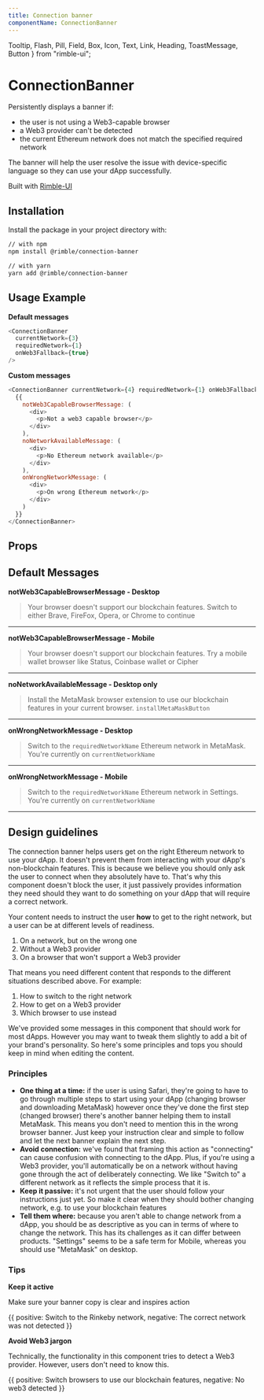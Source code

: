 ```yaml
---
title: Connection banner
componentName: ConnectionBanner
---
```


  Tooltip,
  Flash,
  Pill,
  Field,
  Box,
  Icon,
  Text,
  Link,
  Heading,
  ToastMessage,
  Button
} from "rimble-ui";

# ConnectionBanner

Persistently displays a banner if:

- the user is not using a Web3-capable browser
- a Web3 provider can't be detected
- the current Ethereum network does not match the specified required network

The banner will help the user resolve the issue with device-specific language so they can use your dApp successfully.

Built with [Rimble-UI](/components/rimble-ui)

## Installation

Install the package in your project directory with:

```sh
// with npm
npm install @rimble/connection-banner

// with yarn
yarn add @rimble/connection-banner
```

## Usage Example

**Default messages**

```js is=react-live
<ConnectionBanner
  currentNetwork={3}
  requiredNetwork={1}
  onWeb3Fallback={true}
/>
```


**Custom messages**

```js is=react-live
<ConnectionBanner currentNetwork={4} requiredNetwork={1} onWeb3Fallback={true}>
  {{
    notWeb3CapableBrowserMessage: (
      <div>
        <p>Not a web3 capable browser</p>
      </div>
    ),
    noNetworkAvailableMessage: (
      <div>
        <p>No Ethereum network available</p>
      </div>
    ),
    onWrongNetworkMessage: (
      <div>
        <p>On wrong Ethereum network</p>
      </div>
    )
  }}
</ConnectionBanner>
```

## Props

<PropsTable propMetaData={props.propMetaData} />

## Default Messages

**notWeb3CapableBrowserMessage - Desktop**

> Your browser doesn't support our blockchain features.
> Switch to either Brave, FireFox, Opera, or Chrome to continue

---

**notWeb3CapableBrowserMessage - Mobile**

> Your browser doesn't support our blockchain features.
> Try a mobile wallet browser like Status, Coinbase wallet or Cipher

---

**noNetworkAvailableMessage - Desktop only**

> Install the MetaMask browser extension to use our blockchain features in your current browser.
> `installMetaMaskButton`

---

**onWrongNetworkMessage - Desktop**

> Switch to the `requiredNetworkName` Ethereum network in MetaMask.
> You're currently on `currentNetworkName`

---

**onWrongNetworkMessage - Mobile**

> Switch to the `requiredNetworkName` Ethereum network in Settings.
> You're currently on `currentNetworkName`

---

## Design guidelines

The connection banner helps users get on the right Ethereum network to use your dApp. It doesn't prevent them from interacting with your dApp's non-blockchain features. This is because we believe you should only ask the user to connect when they absolutely have to. That's why this component doesn't block the user, it just passively provides information they need should they want to do something on your dApp that will require a correct network.

Your content needs to instruct the user **how** to get to the right network, but a user can be at different levels of readiness.

1. On a network, but on the wrong one
2. Without a Web3 provider
3. On a browser that won't support a Web3 provider

That means you need different content that responds to the different situations described above. For example:

1. How to switch to the right network
2. How to get on a Web3 provider
3. Which browser to use instead

We've provided some messages in this component that should work for most dApps. However you may want to tweak them slightly to add a bit of your brand's personality. So here's some principles and tops you should keep in mind when editing the content.

### Principles

- **One thing at a time:** if the user is using Safari, they're going to have to go through multiple steps to start using your dApp (changing browser and downloading MetaMask) however once they've done the first step (changed browser) there's another banner helping them to install MetaMask. This means you don't need to mention this in the wrong browser banner. Just keep your instruction clear and simple to follow and let the next banner explain the next step.
- **Avoid connection:** we've found that framing this action as "connecting" can cause confusion with connecting to the dApp. Plus, if you're using a Web3 provider, you'll automatically be on a network without having gone through the act of deliberately connecting. We like "Switch to" a different network as it reflects the simple process that it is.
- **Keep it passive:** it's not urgent that the user should follow your instructions just yet. So make it clear when they should bother changing network, e.g. to use your blockchain features
- **Tell them where:** because you aren't able to change network from a dApp, you should be as descriptive as you can in terms of where to change the network. This has its challenges as it can differ between products. "Settings" seems to be a safe term for Mobile, whereas you should use "MetaMask" on desktop.

### Tips

**Keep it active**

Make sure your banner copy is clear and inspires action

<DoDont>
  {{
    positive: <Text>Switch to the Rinkeby network</Text>,
    negative: <Text>The correct network was not detected</Text>
  }}
</DoDont>

**Avoid Web3 jargon**

Technically, the functionality in this component tries to detect a Web3 provider. However, users don't need to know this.

<DoDont>
  {{
    positive: <Text>Switch browsers to use our blockchain features</Text>,
    negative: <Text>No web3 detected</Text>
  }}
</DoDont>
